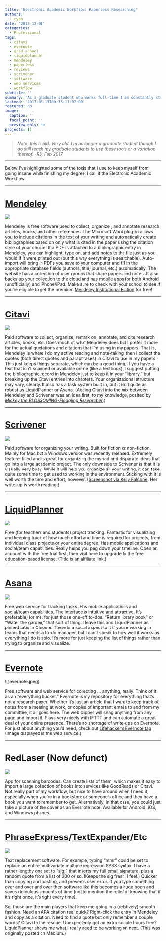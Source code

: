 ```yaml
---
title: 'Electronic Academic Workflow: Paperless Researching'
authors:
  - ryan
date: '2013-12-01'
categories:
  - Professional
tags:
  - citavi
  - evernote
  - grad school
  - liquidplanner
  - mendeley
  - paperless
  - reviews
  - scrivener
  - software
  - web services
  - workflow
subtitle: ''
summary: 'As a graduate student who works full-time I am constantly struggling with a way to efficiently and clearly keep track of the unending stream of journal articles, books, conference presentations, and periodicals being thrown my way. Finding useful sources for writing is easy. Keeping track of them, not so much.'
lastmod: '2017-06-13T09:35:11-07:00'
featured: no
image:
  caption: ''
  focal_point: ''
  preview_only: no
projects: []
---
```


>*Note: this is old. Very old. I'm no longer a graduate student though I do still teach my graduate students to use these tools or a variation thereof. -RS, Feb 2017*

***

Below I’ve highlighted some of the tools that I use to keep myself from going insane while finishing my degree. I call it the Electronic Academic Workflow.

***

# [Mendeley](http://mendeley.com/)

![](mendeley.png)

Mendeley is free software used to collect, organize , and annotate research articles, books, and other references. The Microsoft Word plug-in allows you to include citations in the text of your writing and automatically create bibliographies based on only what is cited in the paper using the citation style of your choice. If a PDF is attached to a bibliographic entry in Mendeley, you can highlight, type on, and add notes to the file just as you would if it were printed out (but this way everything is searchable). Auto-import will bring in PDFs you save to your computer and fill in the appropriate database fields (authors, title, journal, etc.) automatically. The website has a collection of user groups that share papers and notes. It also backs up your collection to the cloud and has mobile apps for both Android (unofficially) and iPhone/iPad. Make sure to check with your school to see if you’re eligible to get the premium [Mendeley Institutional Edition](http://www.mendeley.com/mendeley-institutional-edition/) for free!

***

# [Citavi](http://citavi.com/)

![](citavi.png)

Paid software to collect, organize, remark on, annotate, and cite research articles, books, etc. Does much of what Mendeley does but I prefer it more for the actual quotations and citations that I’m using in my papers. That is, Mendeley is where I do my active reading and note-taking, then I collect the quotes (both direct quotes and paraphrases) in Citavi to use in my papers. This just keeps things separate, which can be a good thing. If you have a text that isn’t scanned or available online (like a textbook), I suggest putting the bibliographic record in Mendeley just to keep it in your “library,” but breaking up the Citavi entries into chapters. Your organizational structure may vary, clearly. It also has a task system built in, but it isn’t quite as robust as LiquidPlanner or Asana. (Adding Citavi into the mix between Mendeley and Scrivener was an idea first, to my knowledge, posited by *[Mickey the BLOSSOMING-Fledgling Researcher](http://static1.squarespace.com/static/562a77a2e4b0ebb30f3df59c/562a821be4b0a3172623d1a9/562a823ae4b0a3172623d79d/1445626426776/?format=original)*.)

***

# [Scrivener](https://www.literatureandlatte.com/scrivener.php)

![](scrivener.png)

Paid software for organizing your writing. Built for fiction or non-fiction. Mainly for Mac but a Windows version was recently released. Extremely feature-filled and is great for organizing the myriad and disparate ideas that go into a large academic project. The only downside to Scrivener is that it is visually very busy. While it will help you organize all your writing, it can take quite some time to get used to working in the environment. Sticking with it is well worth the time and effort, however. ([Screenshot via Kelly Falcone](http://www2.palomar.edu/pages/kfalcone/2013/06/28/scrivenerapp-how-i-love-thee-my-dissertation-savior/). Her write-up is worth reading.)

***

# [LiquidPlanner](https://app.liquidplanner.com/signup_a/583/3b67a0fdecda3a0bee120c81c8dc149efcbd1162)

![](liquidplanner.png)

Free (for teachers and students) project tracking. Fantastic for visualizing and keeping track of how much effort and time is required for projects, from individual class projects or your entire degree. Has mobile applications and social/team capabilities. Really helps you peg down your timeline. Open an account with the free trial first, then visit here to upgrade to the free education-based license. (Title is an affiliate link.)

***

# [Asana](http://asana.com/)

![](asana.jpeg)

Free web service for tracking tasks. Has mobile applications and social/team capabilities. The interface is intuitive and attractive. It’s preferable, for me, for just those one-off to-dos. “Return library book” or “Water the garden,” that sort of thing. I leave this and LiquidPlanner as pinned tabs in Chrome. There is a social aspect to it if you’re working in teams that needs a to-do manager, but I can’t speak to how well it works as everything I do is solo. It’s more for just keeping the list of things rather than trying to organize and visualize.

***

# [Evernote](http://evernote.com/)

![]evernote.jpeg)

Free software and web service for collecting … anything, really. Think of it as an “everything bucket.” Evernote is my repository for everything that’s not a research paper. Whether it’s just an article that I want to keep track of, notes from a meeting at work, or copies of important emails to and from my committee, it all goes here. The web clipper will snag anything from any page and import it. Plays very nicely with IFTTT and can automate a great deal of your online presence. There’s no shortage of write-ups on Evernote. For just about anything you’d need, check out [Lifehacker’s Evernote tag](http://lifehacker.com/tag/evernote). (Image displayed is the web service.)

***

# RedLaser (Now defunct)

![](redlaser.jpeg)

App for scanning barcodes. Can create lists of them, which makes it easy to import a large collection of books into services like GoodReads or Citavi. Not really part of my workflow, but nice to have around when I need it, especially when you’re in a bookstore or someone’s office and they have a book you want to remember to get. Alternatively, in that case, you could just take a picture of the cover as an Evernote note. Available for Android, iOS, and Windows phones.

***

# [PhraseExpress](http://www.phraseexpress.com/)/[TextExpander](http://smilesoftware.com/TextExpander/index.html)/Etc

![](phraseexpress.png)

Text replacement software. For example, typing “mmr” could be set to replace an entire multivariate multiple regression SPSS syntax. I have a rather lengthy one set to “sig;” that inserts my full email signature, plus a random quote from a list of 200 or so. (Keeps the sig fresh, I feel.) Quicker than copying and pasting, and prevents user error. If you type something over and over and over then software like this becomes a huge boon and saves ridiculous amounts of time (not to mention the relief of knowing that if it’s right once, it’s right every time).

So, those are the main players that keep me going in a (relatively) smooth fashion. Need an APA citation real quick? Right-click the entry in Mendeley and copy as a citation. Need to find a quote but only remember a couple words? Citavi to the rescue. Unexpectedly got an extra couple hours free? LiquidPlanner shows me what I really need to be working on next. (This was originally posted on Medium.)
